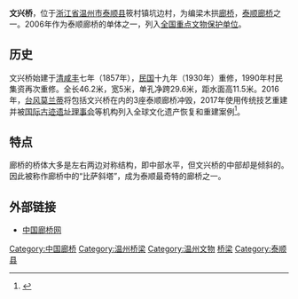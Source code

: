 {{文物保护单位
| 级别 = 全国
| 名称 = [[泰顺廊桥|泰顺廊桥]]
| 子项 = 文兴桥
| 编号 = 6-558
| 图片 = 泰顺文兴桥, 2021-05-03 03.jpg
| 说明 = 2017年重建后的文兴桥，摄于2021年
| 分类 = 古建筑
| 时代 = [[清朝|清]]
| 所在 = [[浙江省|浙江省]][[泰顺县|泰顺县]]
| 登录 = 2006年
| Cat = 浙江全国重点文物保护单位
}}
'''文兴桥'''，位于[[浙江省|浙江省]][[温州市|温州市]][[泰顺县|泰顺县]]筱村镇坑边村，为编梁木拱[[廊桥|廊桥]]，[[泰顺廊桥|泰顺廊桥]]之一。2006年作为泰顺廊桥的单体之一，列入[[全国重点文物保护单位|全国重点文物保护单位]]。

==历史==
文兴桥始建于[[清朝|清]][[咸丰_(年号)|咸丰]]七年（1857年），[[中華民國|民国]]十九年（1930年）重修，1990年村民集资再次重修。全长46.2米，宽5米，单孔净跨29.6米，距水面高11.5米。2016年，[[台风莫兰蒂_(2016年)|台风莫兰蒂]]将包括文兴桥在内的3座泰顺廊桥冲毁，2017年使用传统技艺重建并被[[国际古迹遗址理事会|国际古迹遗址理事会]]等机构列入全球文化遗产恢复和重建案例<ref>{{cite web|url=http://www.wenzhou.gov.cn/art/2021/3/11/art_1217834_59047618.html|title=温州泰顺廊桥灾后修复入选全球案例|publisher=温州市人民政府|date=2021-03-11|accessdate=2021-05-05|archive-date=2021-06-02|archive-url=https://web.archive.org/web/20210602212423/http://www.wenzhou.gov.cn/art/2021/3/11/art_1217834_59047618.html|dead-url=no}}</ref>。

==特点==
廊桥的桥体大多是左右两边对称结构，即中部水平，但文兴桥的中部却是倾斜的。因此被称作廊桥中的“比萨斜塔”，成为泰顺最奇特的廊桥之一。

==外部链接==
*[http://www.langqiao.net 中国廊桥网] {{Wayback|url=http://www.langqiao.net/ |date=20070808201642 }}

{{泰顺廊桥}}
{{浙江全国重点文物保护单位}}

[[Category:中国廊桥|Category:中国廊桥]]
[[Category:温州桥梁|Category:温州桥梁]]
[[Category:温州文物|Category:温州文物]]
[[Category:温州旅游|桥梁]]
[[Category:泰顺县|Category:泰顺县]]
